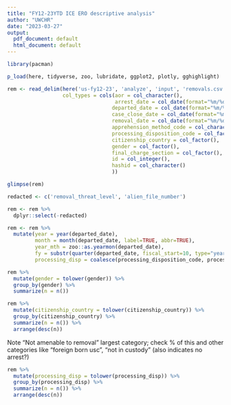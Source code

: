 ```yaml
---
title: "FY12-23YTD ICE ERO descriptive analysis"
author: "UWCHR"
date: "2023-03-27"
output:
  pdf_document: default
  html_document: default
---
```

 

```r

library(pacman)

p_load(here, tidyverse, zoo, lubridate, ggplot2, plotly, gghighlight)

rem <- read_delim(here('us-fy12-23', 'analyze', 'input', 'removals.csv.gz'), delim='|',
                  col_types = cols(aor = col_character(),
                                   arrest_date = col_date(format="%m/%d/%Y"),
                                  departed_date = col_date(format="%m/%d/%Y"),
                                  case_close_date = col_date(format="%m/%d/%Y"),
                                  removal_date = col_date(format="%m/%d/%Y"),
                                  apprehension_method_code = col_character(),
                                  processing_disposition_code = col_factor(),
                                  citizenship_country = col_factor(),
                                  gender = col_factor(),
                                  final_charge_section = col_factor(),
                                  id = col_integer(),
                                  hashid = col_character()
                                  )) 

glimpse(rem)

redacted <- c('removal_threat_level', 'alien_file_number')

rem <- rem %>% 
  dplyr::select(-redacted)

rem <- rem %>% 
  mutate(year = year(departed_date),
         month = month(departed_date, label=TRUE, abbr=TRUE),
         year_mth = zoo::as.yearmon(departed_date),
         fy = substr(quarter(departed_date, fiscal_start=10, type="year.quarter"), 1,4),
         processing_disp = coalesce(processing_disposition_code, processing_disposition))

```

```r

rem %>%
  mutate(gender = tolower(gender)) %>% 
  group_by(gender) %>% 
  summarize(n = n())

```


```r

rem %>%
  mutate(citizenship_country = tolower(citizenship_country)) %>% 
  group_by(citizenship_country) %>% 
  summarize(n = n()) %>% 
  arrange(desc(n))

```

Note "Not amenable to removal" largest category; check % of this and other categories like "foreign born usc", "not in custody" (also indicates no arrest?)

```r

rem %>%
  mutate(processing_disp = tolower(processing_disp)) %>% 
  group_by(processing_disp) %>% 
  summarize(n = n()) %>% 
  arrange(desc(n))

```


```r



```

